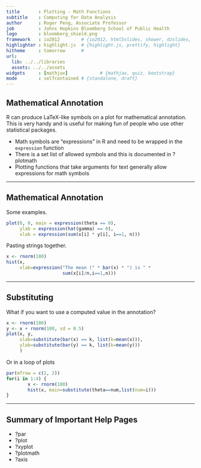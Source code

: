 ```yaml
---
title       : Plotting - Math Functions
subtitle    : Computing for Data Analysis
author      : Roger Peng, Associate Professor
job         : Johns Hopkins Bloomberg School of Public Health
logo        : bloomberg_shield.png
framework   : io2012        # {io2012, html5slides, shower, dzslides, ...}
highlighter : highlight.js  # {highlight.js, prettify, highlight}
hitheme     : tomorrow      # 
url:
  lib: ../../libraries
  assets: ../../assets
widgets     : [mathjax]            # {mathjax, quiz, bootstrap}
mode        : selfcontained # {standalone, draft}
---
```


## Mathematical Annotation

R can produce LaTeX-like symbols on a plot for mathematical annotation. This is very handy and is useful for making fun of people who use other statistical packages.

- Math symbols are “expressions” in R and need to be wrapped in the `expression` function
- There is a set list of allowed symbols and this is documented in ?plotmath
- Plotting functions that take arguments for text generally allow expressions for math symbols

---

## Mathematical Annotation

Some examples.

```r
plot(0, 0, main = expression(theta == 0),
     ylab = expression(hat(gamma) == 0),
     xlab = expression(sum(x[i] * y[i], i==1, n)))
```

Pasting strings together.

```r
x <- rnorm(100)
hist(x,
     xlab=expression("The mean (" * bar(x) * ") is " *
                     sum(x[i]/n,i==1,n)))
```

---

## Substituting

What if you want to use a computed value in the annotation?

```r
x <- rnorm(100)
y <- x + rnorm(100, sd = 0.5)
plot(x, y,
     xlab=substitute(bar(x) == k, list(k=mean(x))),
     ylab=substitute(bar(y) == k, list(k=mean(y)))
     )
```

Or in a loop of plots

```r
par(mfrow = c(2, 2))
for(i in 1:4) {
        x <- rnorm(100)
        hist(x, main=substitute(theta==num,list(num=i)))
}
```

---

## Summary of Important Help Pages

- ?par
- ?plot 
- ?xyplot 
- ?plotmath 
- ?axis